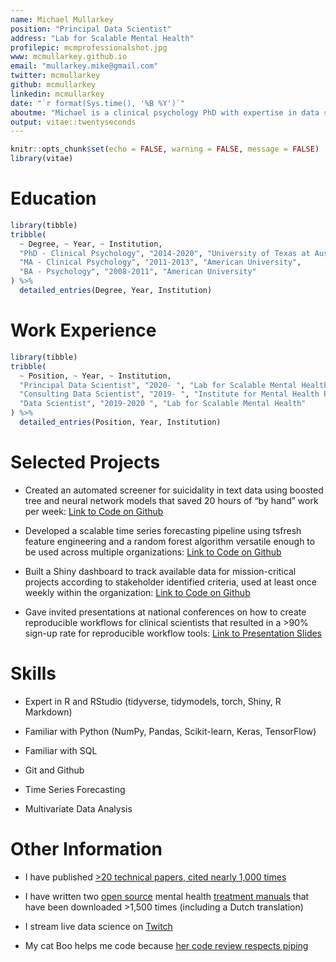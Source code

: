 ```yaml
---
name: Michael Mullarkey
position: "Principal Data Scientist"
address: "Lab for Scalable Mental Health"
profilepic: mcmprofessionalshot.jpg
www: mcmullarkey.github.io
email: "mullarkey.mike@gmail.com"
twitter: mcmullarkey
github: mcmullarkey
linkedin: mcmullarkey
date: "`r format(Sys.time(), '%B %Y')`"
aboutme: "Michael is a clinical psychology PhD with expertise in data science and scaling mental health supports."
output: vitae::twentyseconds
---
```


```r
knitr::opts_chunk$set(echo = FALSE, warning = FALSE, message = FALSE)
library(vitae)
```

# Education

```r
library(tibble)
tribble(
  ~ Degree, ~ Year, ~ Institution,
  "PhD - Clinical Psychology", "2014-2020", "University of Texas at Austin",
  "MA - Clinical Psychology", "2011-2013", "American University",
  "BA - Psychology", "2008-2011", "American University"
) %>% 
  detailed_entries(Degree, Year, Institution)
```

# Work Experience

```r
library(tibble)
tribble(
  ~ Position, ~ Year, ~ Institution,
  "Principal Data Scientist", "2020- ", "Lab for Scalable Mental Health",
  "Consulting Data Scientist", "2019- ", "Institute for Mental Health Research",
  "Data Scientist", "2019-2020 ", "Lab for Scalable Mental Health"
) %>% 
  detailed_entries(Position, Year, Institution)
```
# Selected Projects

 * Created an automated screener for suicidality in text data using boosted tree and neural network models that saved 20 hours of "by hand" work per week: [Link to Code on Github](https://twitter.com/mcmullarkey) 
 
 * Developed a scalable time series forecasting pipeline using tsfresh feature engineering and a random forest algorithm versatile enough to be used across multiple organizations: [Link to Code on Github](https://github.com/mcmullarkey)
 
 * Built a Shiny dashboard to track available data for mission-critical projects according to stakeholder identified criteria, used at least once weekly within the organization: [Link to Code on Github](https://github.com/mcmullarkey)
 
 * Gave invited presentations at national conferences on how to create reproducible workflows for clinical scientists that resulted in a >90% sign-up rate for reproducible workflow tools: [Link to Presentation Slides](https://osf.io/yjc3u/)

# Skills

 * Expert in R and RStudio (tidyverse, tidymodels, torch, Shiny, R Markdown)
 
 * Familiar with Python (NumPy, Pandas, Scikit-learn, Keras, TensorFlow)
 
 * Familiar with SQL
 
 * Git and Github
 
 * Time Series Forecasting
 
 * Multivariate Data Analysis

# Other Information

 * I have published [>20 technical papers, cited nearly 1,000 times](https://scholar.google.com/citations?user=ncGnGSEAAAAJ&hl=en)
 
 * I have written two [open source](https://osf.io/hzs9m/) mental health [treatment manuals](https://osf.io/2v8k3/) that have been downloaded >1,500 times (including a Dutch translation)
 
 * I stream live data science on [Twitch](https://www.twitch.tv/mcmullarkey)
 
 * My cat Boo helps me code because [her code review respects piping](https://twitter.com/mcmullarkey/status/1355598013390090246)

